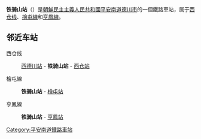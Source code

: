 {{unreferenced|time=2015-02-01T04:14:01+00:00}}
{{朝鮮半島車站資訊
|公司色 = blue
|文字色 = 
|站名 = 铁骑山站
|圖片 = 
|pxl = 
|圖片說明 =
|前一站1 = [[西德川站|西德川]]
|前一站距離1 = 
|後一站距離1 = 
|後一站1 = [[西仓站|西仓]]
|所屬路線1 = [[西倉線|西倉線]]
|距離1 = 
|起點站1 = [[德川站_(平安南道)|德川]]
|前一站2 = 
|前一站距離2 = 
|後一站距離2 = 
|後一站2 = [[檜屯站|檜屯]]
|所屬路線2 = [[檜屯線|檜屯線]]
|距離2 = 0.0
|起點站2 = 铁骑山
|前一站3 = 
|前一站距離3 = 
|後一站距離3 = 
|後一站3 = [[亨鳳站|亨鳳]]
|所屬路線3 = [[亨鳳線|亨鳳線]]
|距離3 = 0.0
|起點站3 = 铁骑山
|諺文 = 철기산역
|朝鮮漢字 = 鐵騎山驛
|文觀部式 = 
|馬-賴式 = Ch'ŏlgisan-yŏk
|副站名 = 
|車站編號 = 
|停站路線數 = 
|所屬公司 = [[朝鮮民主主義人民共和國鐵道省|朝鮮民主主義人民共和國鐵道省]]
|所在地 =[[平安南道|平安南道]][[德川市|德川市]]
|車站構造 = 地面车站
|月台配置 = 
|啟用年月日 =
|廢站年月日 = 
|上下車人次 = 
|統計年度 = 
|轉車 = 
|備註 = 
|全寬備註 = 
}}

'''铁骑山站'''（{{lang-ko|철기산역}}）是[[朝鮮民主主義人民共和國|朝鮮民主主義人民共和國]][[平安南道|平安南道]][[德川市|德川市]]的一個鐵路車站，属于[[西仓线|西仓线]]、[[檜屯線|檜屯線]]和[[亨鳳線|亨鳳線]]。

==邻近车站==
西仓线
:[[西德川站|西德川站]] - '''铁骑山站''' - [[西仓站|西仓站]]
檜屯線
:'''铁骑山站''' - [[檜屯站|檜屯站]]
亨鳳線
:'''铁骑山站''' - [[亨鳳站|亨鳳站]]

{{朝鲜铁路小作品}}

{{西倉線}}
{{檜屯線}}
{{亨鳳線}}

[[Category:平安南道鐵路車站|Category:平安南道鐵路車站]]